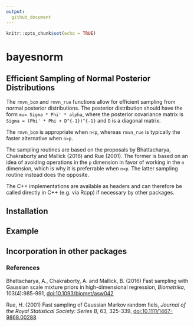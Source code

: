 ```yaml
---
output:
  github_document
---
```


```r
knitr::opts_chunk$set(echo = TRUE)
```

# bayesnorm

## Efficient Sampling of Normal Posterior Distributions

The `rmvn_bcm` and `rmvn_rue` functions allow for efficient 
sampling from normal posterior distributions. The posterior distribution
should have the form `mu= Sigma * Phi' * alpha`, where the posterior
covariance matrix is `Sigma = (Phi' * Phi + D^{-1})^{-1}` and `D` is 
a diagonal matrix.

The `rmvn_bcm` is appropriate when `n<p`, whereas `rmvn_rue` 
is typically the faster alternative when `n>p`.

The sampling routines are based on the proposals by Bhattacharya, Chakraborty 
and Mallick (2016) and Rue (2001). The former is based on 
an idea of avoiding operations in the `p` dimension in favor of working
in the `n` dimension, which is why it is preferrable when `n<p`. The
latter sampling routine instead does the opposite.

The C++ implementations are available as headers and can therefore be called
directly in C++ (e.g. via Rcpp) if necessary by other packages.

## Installation

## Example

## Incorporation in other packages

### References

Bhattacharya, A., Chakraborty, A. and Mallick, B. (2016) Fast 
sampling with Gaussian scale mixture priors in high-dimensional regression,
*Biometrika*, 103(4):985-991, [doi:10.1093/biomet/asw042](https://doi.org/10.1093/biomet/asw042)

Rue, H. (2001) Fast sampling of Gaussian Markov random fiels, *Journal of the Royal Statistical Society: Series B*, 63, 325-339, [doi:10.1111/1467-9868.00288](https://doi.org/10.1111/1467-9868.00288)